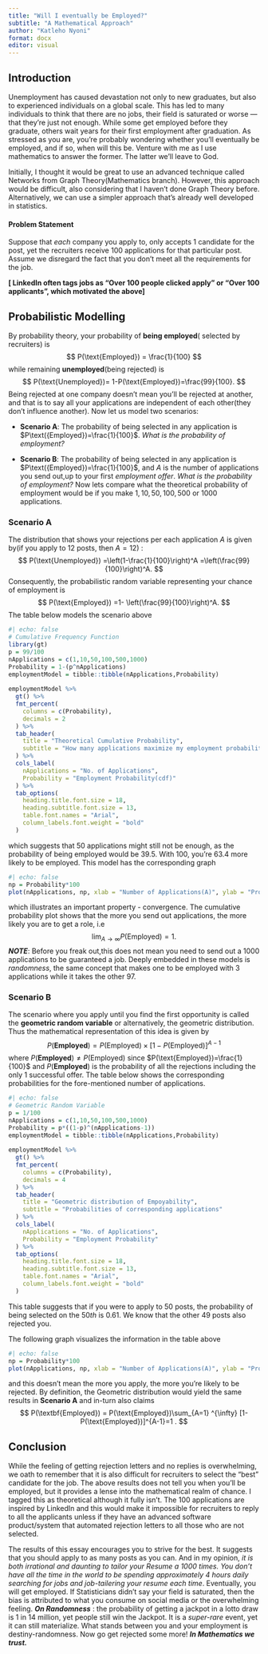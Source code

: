 ---
title: "Will I eventually be Employed?"
subtitle: "A Mathematical Approach"
author: "Katleho Nyoni"
format: docx
editor: visual
---

## Introduction

Unemployment has caused devastation not only to new graduates, but also to experienced individuals on a global scale. This has led to many individuals to think that there are no jobs, their field is saturated or worse — that they're just not enough. While some get employed before they graduate, others wait years for their first employment after graduation. As stressed as you are, you're probably wondering whether you'll eventually be employed, and if so, when will this be. Venture with me as I use mathematics to answer the former. The latter we'll leave to God.

Initially, I thought it would be great to use an advanced technique called Networks from Graph Theory(Mathematics branch). However, this approach would be difficult, also considering that I haven't done Graph Theory before. Alternatively, we can use a simpler approach that's already well developed in statistics.

#### Problem Statement

Suppose that *each* company you apply to, only accepts $1$ candidate for the post, yet the recruiters receive $100$ applications for that particular post. Assume we disregard the fact that you don't meet all the requirements for the job.

**\[ LinkedIn often tags jobs as "Over 100 people clicked apply" or "Over 100 applicants", which motivated the above\]**

## Probabilistic Modelling

By probability theory, your probability of **being employed**( selected by recruiters) is 
$$ 
P(\text{Employed}) = \frac{1}{100}
$$ 
while remaining **unemployed**(being rejected) is 
$$
P(\text{Unemployed})= 1-P(\text{Employed})=\frac{99}{100}.
$$ 
Being rejected at one company doesn't mean you'll be rejected at another, and that is to say all your applications are independent of each other(they don't influence another). Now let us model two scenarios:

-   **Scenario A**: The probability of being selected in any application is $P\text({Employed})=\frac{1}{100}$. *What is the probability of employment?*

-   **Scenario B**: The probability of being selected in any application is $P\text({Employed})=\frac{1}{100}$, and $A$ is the number of applications you send out,up to your first *employment offer*. *What is the probability of employment?* Now lets compare what the theoretical probability of employment would be if you make $1,10,50,100,500$ or $1 000$ applications.

### Scenario A

The distribution that shows your rejections per each application $A$ is given by(if you apply to $12$ posts, then $A=12$) : 
$$
P(\text{Unemployed}) =\left(1-\frac{1}{100}\right)^A =\left(\frac{99}{100}\right)^A.
$$ 
Consequently, the probabilistic random variable representing your chance of employment is 
$$
P(\text{Employed}) =1- \left(\frac{99}{100}\right)^A.
$$ The table below models the scenario above

```{r}
#| echo: false
# Cumulative Frequency Function
library(gt)
p = 99/100
nApplications = c(1,10,50,100,500,1000)
Probability = 1-(p^nApplications)
employmentModel = tibble::tibble(nApplications,Probability)
  
employmentModel %>%
  gt() %>%
  fmt_percent(
    columns = c(Probability),
    decimals = 2
  ) %>%
  tab_header(
    title = "Theoretical Cumulative Probability",
    subtitle = "How many applications maximize my employment probability"
  ) %>%
  cols_label(
    nApplications = "No. of Applications",
    Probability = "Employment Probability(cdf)"
  ) %>%
  tab_options(
    heading.title.font.size = 18,
    heading.subtitle.font.size = 13,
    table.font.names = "Arial",
    column_labels.font.weight = "bold"
  )
```

which suggests that $50$ applications might still not be enough, as the probability of being employed would be $39.5%$. With $100$, you're $63.4%$ more likely to be employed. This model has the corresponding graph

```{r}
#| echo: false
np = Probability*100
plot(nApplications, np, xlab = "Number of Applications(A)", ylab = "Probability(%)", main = "Cumulative Probabilities of Employment",pch = 16, col ="blue")
```

which illustrates an important property - convergence. The cumulative probability plot shows that the more you send out applications, the more likely you are to get a role, i.e\
$$
\lim_{A \to\infty} P(\text{Employed})=1.
$$ 
***NOTE***: Before you freak out,this does not mean you need to send out a $1 000$ applications to be guaranteed a job. Deeply embedded in these models is *randomness*, the same concept that makes one to be employed with $3$ applications while it takes the other $97$.

### Scenario B

The scenario where you apply until you find the first opportunity is called the **geometric random variable** or alternatively, the geometric distribution. Thus the mathematical representation of this idea is given by 
$$
P(\textbf{Employed}) = P(\text{Employed})\times [1-P(\text{Employed})]^{A-1}
$$ 
where $P(\textbf{Employed}) \ne P(\text{Employed})$ since $P(\text{Employed})=\frac{1}{100}$ and $P(\textbf{Employed})$ is the probability of all the rejections including the only $1$ successful offer. The table below shows the corresponding probabilities for the fore-mentioned number of applications.

```{r}
#| echo: false
# Geometric Random Variable
p = 1/100
nApplications = c(1,10,50,100,500,1000)
Probability = p*((1-p)^(nApplications-1))
employmentModel = tibble::tibble(nApplications,Probability)
  
employmentModel %>%
  gt() %>%
  fmt_percent(
    columns = c(Probability),
    decimals = 4
  ) %>%
  tab_header(
    title = "Geometric distribution of Empoyability",
    subtitle = "Probabilities of corresponding applications"
  ) %>%
  cols_label(
    nApplications = "No. of Applications",
    Probability = "Employment Probability"
  ) %>%
  tab_options(
    heading.title.font.size = 18,
    heading.subtitle.font.size = 13,
    table.font.names = "Arial",
    column_labels.font.weight = "bold"
  )
```

This table suggests that if you were to apply to $50$ posts, the probability of being selected on the $50th$ is $0.61%$. We know that the other $49$ posts also rejected you.

The following graph visualizes the information in the table above

```{r}
#| echo: false
np = Probability*100
plot(nApplications, np, xlab = "Number of Applications(A)", ylab = "Probability(%)", main = "Geometric Distribution of Employability",pch = 16, col ="darkcyan")
```

and this doesn't mean the more you apply, the more you're likely to be rejected. By definition, the Geometric distribution would yield the same results in **Scenario A** and in-turn also claims 
$$
P(\textbf{Employed}) = P(\text{Employed})\sum_{A=1} ^{\infty} [1-P(\text{Employed})]^{A-1}=1 .
$$

## Conclusion
While the feeling of getting rejection letters and no replies is overwhelming, we oath to remember that it is also difficult for recruiters to select the "best" candidate for the job. The above results does not tell you when you'll be employed, but it provides a lense into the mathematical realm of chance. I tagged this as theoretical although it fully isn't. The $100$ applications are inspired by LinkedIn and this would make it impossible for recruiters to reply to all the applicants unless if they have an advanced software product/system that automated rejection letters to all those who are not selected.

The results of this essay encourages you to strive for the best. It suggests that you should apply to as many posts as you can. And in my opinion, _it is both irrational and daunting to tailor your Resume a $1 000$ times. You don't have all the time in the world to be spending approximately 4 hours daily searching for jobs and job-tailering your resume each time_. Eventually, you will get employed. If Statisticians didn't say your field is saturated, then the bias is attributed to what you consume on social media or the overwhelming feeling.
***On Randomness*** : the probability of getting a jackpot in a lotto draw is $1$ in $14$ million, yet people still win the Jackpot. It is a _super-rare_ event, yet it can still materialize.
What stands between you and your employment is destiny-randomness. 
Now go get rejected some more!
***In Mathematics we trust.***

